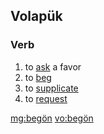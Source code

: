 ==Volapük==

===Verb===
{{head|vo|verb}}

# to [[ask]] a favor
# to [[beg]]
# to [[supplicate]]
# to [[request]]

[[mg:begön]]
[[vo:begön]]